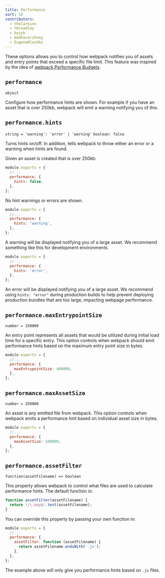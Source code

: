 ```yaml
---
title: Performance
sort: 16
contributors:
  - thelarkinn
  - tbroadley
  - byzyk
  - madhavarshney
  - EugeneHlushko
---
```


These options allows you to control how webpack notifies you of assets and entry points that exceed a specific file limit.
This feature was inspired by the idea of [webpack Performance Budgets](https://github.com/webpack/webpack/issues/3216).

## `performance`

`object`

Configure how performance hints are shown. For example if you have an asset that is over 250kb, webpack will emit a warning notifying you of this.

## `performance.hints`

`string = 'warning': 'error' | 'warning'` `boolean: false`

Turns hints on/off. In addition, tells webpack to throw either an error or a warning when hints are found.

Given an asset is created that is over 250kb:

```js
module.exports = {
  //...
  performance: {
    hints: false,
  },
};
```

No hint warnings or errors are shown.

```js
module.exports = {
  //...
  performance: {
    hints: 'warning',
  },
};
```

A warning will be displayed notifying you of a large asset. We recommend something like this for development environments.

```js
module.exports = {
  //...
  performance: {
    hints: 'error',
  },
};
```

An error will be displayed notifying you of a large asset. We recommend using `hints: "error"` during production builds to help prevent deploying production bundles that are too large, impacting webpage performance.

## `performance.maxEntrypointSize`

`number = 250000`

An entry point represents all assets that would be utilized during initial load time for a specific entry. This option controls when webpack should emit performance hints based on the maximum entry point size in bytes.

```js
module.exports = {
  //...
  performance: {
    maxEntrypointSize: 400000,
  },
};
```

## `performance.maxAssetSize`

`number = 250000`

An asset is any emitted file from webpack. This option controls when webpack emits a performance hint based on individual asset size in bytes.

```js
module.exports = {
  //...
  performance: {
    maxAssetSize: 100000,
  },
};
```

## `performance.assetFilter`

`function(assetFilename) => boolean`

This property allows webpack to control what files are used to calculate performance hints. The default function is:

```js
function assetFilter(assetFilename) {
  return !/\.map$/.test(assetFilename);
}
```

You can override this property by passing your own function in:

```js
module.exports = {
  //...
  performance: {
    assetFilter: function (assetFilename) {
      return assetFilename.endsWith('.js');
    },
  },
};
```

The example above will only give you performance hints based on `.js` files.
